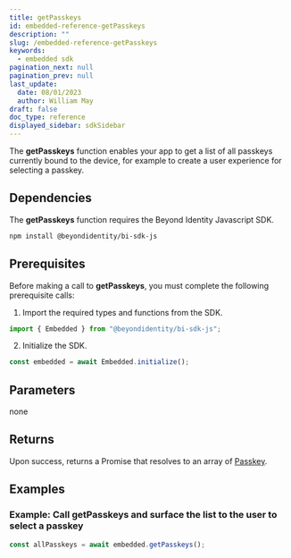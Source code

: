 ```yaml
---
title: getPasskeys
id: embedded-reference-getPasskeys
description: ""
slug: /embedded-reference-getPasskeys
keywords:
  - embedded sdk
pagination_next: null
pagination_prev: null
last_update:
  date: 08/01/2023
  author: William May
draft: false
doc_type: reference
displayed_sidebar: sdkSidebar
---
```


The **getPasskeys** function enables your app to get a list of all passkeys currently bound to the device, for example to create a user experience for selecting a passkey.

## Dependencies

The **getPasskeys** function requires the Beyond Identity Javascript SDK.

```bash
npm install @beyondidentity/bi-sdk-js
```

## Prerequisites

Before making a call to **getPasskeys**, you must complete the following prerequisite calls:

1. Import the required types and functions from the SDK.

  ```javascript
  import { Embedded } from "@beyondidentity/bi-sdk-js";
  ```

2. Initialize the SDK.

  ```javascript
  const embedded = await Embedded.initialize();
  ```

## Parameters

none

## Returns

Upon success, returns a Promise that resolves to an array of [Passkey](/docs/next/embedded-reference-passkey-type).

## Examples

### Example: Call getPasskeys and surface the list to the user to select a passkey

```javascript
const allPasskeys = await embedded.getPasskeys();
```
